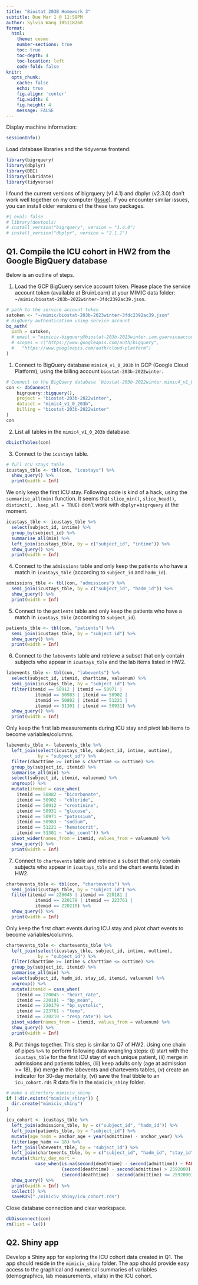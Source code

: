 ```yaml
---
title: "Biostat 203B Homework 3"
subtitle: Due Mar 1 @ 11:59PM
author: Sylvia Wang 105118268
format:
  html:
    theme: cosmo
    number-sections: true
    toc: true
    toc-depth: 4
    toc-location: left
    code-fold: false
knitr:
  opts_chunk: 
    cache: false    
    echo: true
    fig.align: 'center'
    fig.width: 6
    fig.height: 4
    message: FALSE
---
```


Display machine information:
```r
sessionInfo()
```

Load database libraries and the tidyverse frontend:
```r
library(bigrquery)
library(dbplyr)
library(DBI)
library(lubridate)
library(tidyverse)
```

I found the current versions of bigrquery (v1.4.1) and dbplyr (v2.3.0) don't work well together on my computer ([Issue](https://github.com/r-dbi/bigrquery/issues/509)). If you encounter similar issues, you can install older versions of the these two packages.
```r
#| eval: false
# library(devtools)
# install_version("bigrquery", version = "1.4.0")
# install_version("dbplyr", version = "2.1.1")
```

## Q1. Compile the ICU cohort in HW2 from the Google BigQuery database 

Below is an outline of steps.

1. Load the GCP BigQuery service account token. Please place the service account token (available at BruinLearn) at your MIMIC data folder: `~/mimic/biostat-203b-2022winter-3fdc2392ac39.json`.
```r
# path to the service account token 
satoken <- "~/mimic/biostat-203b-2023winter-3fdc2392ac39.json"
# BigQuery authentication using service account
bq_auth(
  path = satoken,
  # email = "mimiciv-bigquery@biostat-203b-2023winter.iam.gserviceaccount.com",
  # scopes = c("https://www.googleapis.com/auth/bigquery",
  #   "https://www.googleapis.com/auth/cloud-platform")
)
```

1. Connect to BigQuery database `mimic4_v1_0_203b` in GCP (Google Cloud Platform), using the billing account `biostat-203b-2022winter`.
```r
# Connect to the BigQuery database `biostat-203b-2022winter.mimic4_v1_0_203b`
con <- dbConnect(
    bigrquery::bigquery(),
    project = "biostat-203b-2022winter",
    dataset = "mimic4_v1_0_203b",
    billing = "biostat-203b-2022winter"
)
con
```

2. List all tables in the `mimic4_v1_0_203b` database.
```r
dbListTables(con)
```

3. Connect to the `icustays` table.
```r
# full ICU stays table
icustays_tble <- tbl(con, "icustays") %>%
  show_query() %>%
  print(width = Inf)
```
We only keep the first ICU stay. Following code is kind of a hack, using the `summarise_all(min)` function. It seems that `slice_min()`, `slice_head()`, `distinct(, .keep_all = TRUE)` don't work with `dbplyr`+`bigrquery` at the moment.
```r
icustays_tble <- icustays_tble %>% 
  select(subject_id, intime) %>% 
  group_by(subject_id) %>% 
  summarise_all(min) %>%
  left_join(icustays_tble, by = c("subject_id", "intime")) %>%
  show_query() %>%
  print(width = Inf)
```

4. Connect to the `admissions` table and only keep the patients who have a match in `icustays_tble` (according to `subject_id` and `hadm_id`).
```r
admissions_tble <- tbl(con, "admissions") %>%
  semi_join(icustays_tble, by = c("subject_id", "hadm_id")) %>% 
  show_query() %>%
  print(width = Inf)
```

5. Connect to the `patients` table and only keep the patients who have a match in `icustays_tble` (according to `subject_id`).
```r
patients_tble <- tbl(con, "patients") %>%
  semi_join(icustays_tble, by = "subject_id") %>% 
  show_query() %>%
  print(width = Inf)
```

6. Connect to the `labevents` table and retrieve a subset that only contain subjects who appear in `icustays_tble` and the lab items listed in HW2. 

```r
labevents_tble <- tbl(con, "labevents") %>%
  select(subject_id, itemid, charttime, valuenum) %>% 
  semi_join(icustays_tble, by = "subject_id") %>% 
  filter(itemid == 50912 | itemid == 50971 | 
           itemid == 50983 | itemid == 50902 |
           itemid == 50882 | itemid == 51221 | 
           itemid == 51301 | itemid == 50931) %>% 
  show_query() %>%
  print(width = Inf)
```
Only keep the first lab measurements during ICU stay and pivot lab items to become variables/columns.
```r
labevents_tble <- labevents_tble %>% 
  left_join(select(icustays_tble, subject_id, intime, outtime), 
            by = "subject_id") %>% 
  filter(charttime >= intime & charttime <= outtime) %>%
  group_by(subject_id, itemid) %>%
  summarise_all(min) %>%
  select(subject_id, itemid, valuenum) %>%
  ungroup() %>%
  mutate(itemid = case_when(
    itemid == 50882 ~ "bicarbonate",
    itemid == 50902 ~ "chloride",
    itemid == 50912 ~ "creatinine",
    itemid == 50931 ~ "glucose",
    itemid == 50971 ~ "potassium",
    itemid == 50983 ~ "sodium",
    itemid == 51221 ~ "hematocrit",
    itemid == 51301 ~ "wbc_count")) %>% 
  pivot_wider(names_from = itemid, values_from = valuenum) %>%
  show_query() %>% 
  print(width = Inf)
```

7. Connect to `chartevents` table and retrieve a subset that only contain subjects who appear in `icustays_tble` and the chart events listed in HW2.
```r
chartevents_tble <- tbl(con, "chartevents") %>%
  semi_join(icustays_tble, by = "subject_id") %>% 
  filter(itemid == 220045 | itemid == 220181 | 
           itemid == 220179 | itemid == 223761 |
           itemid == 220210) %>% 
  show_query() %>%
  print(width = Inf)
```
Only keep the first chart events during ICU stay and pivot chart events to become variables/columns.
```r
chartevents_tble <- chartevents_tble %>%
  left_join(select(icustays_tble, subject_id, intime, outtime), 
            by = "subject_id") %>% 
  filter(charttime >= intime & charttime <= outtime) %>%
  group_by(subject_id, itemid) %>%
  summarise_all(min) %>%
  select(subject_id, hadm_id, stay_id, itemid, valuenum) %>%
  ungroup() %>%
  mutate(itemid = case_when(
    itemid == 220045 ~ "heart_rate",
    itemid == 220181 ~ "bp_mean",
    itemid == 220179 ~ "bp_systolic",
    itemid == 223761 ~ "temp",
    itemid == 220210 ~ "resp_rate")) %>% 
  pivot_wider(names_from = itemid, values_from = valuenum) %>%
  show_query() %>% 
  print(width = Inf)
```

8. Put things together. This step is similar to Q7 of HW2. Using one chain of pipes `%>%` to perform following data wrangling steps: (i) start with the `icustays_tble` for the first ICU stay of each unique patient, (ii) merge in admissions and patients tables, (iii) keep adults only (age at admission >= 18), (iv) merge in the labevents and chartevents tables, (v) create an indicator for 30-day mortality, (vi) save the final tibble to an `icu_cohort.rds` R data file in the `mimiciv_shiny` folder.

```r
# make a directory mimiciv_shiny
if (!dir.exists("mimiciv_shiny")) {
  dir.create("mimiciv_shiny")
}
```

```r
icu_cohort <- icustays_tble %>% 
  left_join(admissions_tble, by = c("subject_id", "hadm_id")) %>%
  left_join(patients_tble, by = "subject_id") %>% 
  mutate(age_hadm = anchor_age + year(admittime) - anchor_year) %>%
  filter(age_hadm >= 18) %>% 
  left_join(labevents_tble, by = "subject_id") %>%
  left_join(chartevents_tble, by = c("subject_id", "hadm_id", "stay_id")) %>% 
  mutate(thirty_day_mort = 
           case_when(is.na(second(deathtime) - second(admittime)) ~ FALSE, 
                     (second(deathtime) - second(admittime) > 2592000) ~ FALSE, 
                     (second(deathtime) - second(admittime) <= 2592000) ~ TRUE)) %>% 
  show_query() %>% 
  print(width = Inf) %>% 
  collect() %>% 
  saveRDS("./mimiciv_shiny/icu_cohort.rds") 
```

Close database connection and clear workspace.
```r
dbDisconnect(con)
rm(list = ls())
```

## Q2. Shiny app

Develop a Shiny app for exploring the ICU cohort data created in Q1. The app should reside in the `mimiciv_shiny` folder. The app should provide easy access to the graphical and numerical summaries of variables (demographics, lab measurements, vitals) in the ICU cohort.

